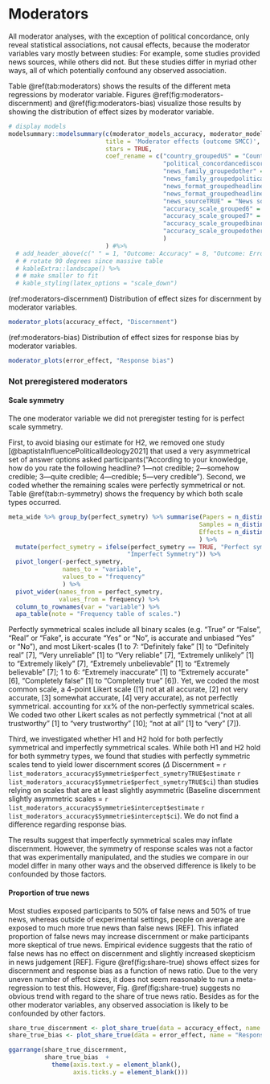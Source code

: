 # Moderators {#moderators}

All moderator analyses, with the exception of political concordance, only reveal statistical associations, not causal effects, because the moderator variables vary mostly between studies: For example, some studies provided news sources, while others did not. But these studies differ in myriad other ways, all of which potentially confound any observed association.

Table \@ref(tab:moderators) shows the results of the different meta regressions by moderator variable. Figures \@ref(fig:moderators-discernment) and  \@ref(fig:moderators-bias) visualize those results by showing the distribution of effect sizes by moderator variable.

```r
# display models
modelsummary::modelsummary(c(moderator_models_accuracy, moderator_models_error), 
                           title = 'Moderator effects (outcome SMCC)', 
                           stars = TRUE, 
                           coef_rename = c("country_groupedUS" = "Country: US (vs. nonUS)", 
                                           "political_concordancediscordant" = "Political Concordance : Discordant (vs. Concordant)",
                                           "news_family_groupedother" = "News family: Other (vs. Covid)", 
                                           "news_family_groupedpolitical" = "News family: Political (vs. Covid)",
                                           "news_format_groupedheadline_picture" = "News Format: Headline & Picture (vs. Headline)",
                                           "news_format_groupedheadline_picture_lede" = "News Format: Headline, Picture & Lede (vs. Headline)",
                                           "news_sourceTRUE" = "News source: Source (vs. No source)", 
                                           "accuracy_scale_grouped6" = "Accuracy Scale: 6 (vs. 4)",
                                           "accuracy_scale_grouped7" = "Accuracy Scale: 7 (vs. 4)",
                                           "accuracy_scale_groupedbinary" = "Accuracy Scale: binary (vs. 4)",
                                           "accuracy_scale_groupedother" = "Accuracy Scale: other (vs. 4)"
                                           )
                           ) #%>%
  # add_header_above(c(" " = 1, "Outcome: Accuracy" = 8, "Outcome: Error" = 8)) %>%
  # # rotate 90 degrees since massive table
  # kableExtra::landscape() %>% 
  # # make smaller to fit
  # kable_styling(latex_options = "scale_down")
```

(ref:moderators-discernment) Distribution of effect sizes for discernment by moderator variables.

```r
moderator_plots(accuracy_effect, "Discernment")
```

(ref:moderators-bias) Distribution of effect sizes for response bias by moderator variables.

```r
moderator_plots(error_effect, "Response bias")
```

### Not preregistered moderators

#### Scale symmetry

The one moderator variable we did not preregister testing for is perfect scale symmetry. 

First, to avoid biasing our estimate for H2, we removed one study [@baptistaInfluencePoliticalIdeology2021] that used a very asymmetrical set of answer options asked participants("According to your knowledge, how do you rate the following headline? 1---not credible; 2---somehow credible; 3---quite credible; 4---credible; 5---very credible"). Second, we coded whether the remaining scales were perfectly symmetrical or not. Table \@ref(tab:n-symmetry) shows the frequency by which both scale types occurred. 

```r
meta_wide %>% group_by(perfect_symetry) %>% summarise(Papers = n_distinct(paperID),
                                                     Samples = n_distinct(unique_sample_id),
                                                     Effects = n_distinct(observation_id)
                                                     ) %>% 
  mutate(perfect_symetry = ifelse(perfect_symetry == TRUE, "Perfect symmetry", 
                                 "Imperfect Symmetry")) %>% 
  pivot_longer(-perfect_symetry,
               names_to = "variable",
               values_to = "frequency"
               ) %>% 
  pivot_wider(names_from = perfect_symetry, 
              values_from = frequency) %>% 
  column_to_rownames(var = "variable") %>% 
  apa_table(note = "Frequency table of scales.")
```

Perfectly symmetrical scales include all binary scales (e.g. “True” or “False”, “Real” or “Fake”, is accurate “Yes” or “No”, is accurate and unbiased  “Yes” or “No”), and most Likert-scales (1 to 7: “Definitely fake” [1] to “Definitely real” [7], “Very unreliable” [1] to “Very reliable” [7],  “Extremely unlikely” [1] to “Extremely likely” [7], “Extremely unbelievable” [1] to “Extremely believable” [7]; 1 to 6: “Extremely inaccurate” [1] to “Extremely accurate” [6], “Completely false” [1] to “Completely true” [6]). Yet, we coded the most common scale, a 4-point Likert scale ([1] not at all accurate, [2] not very accurate, [3] somewhat accurate, [4] very accurate), as not perfectly symmetrical. accounting for xx% of the non-perfectly symmetrical scales. We coded two other Likert scales as not perfectly symmetrical (“not at all trustworthy” [1] to “very trustworthy” [10]; “not at all” [1] to “very” [7]). 

Third, we investigated whether H1 and H2 hold for both perfectly symmetrical and imperfectly symmetrical scales. While both H1 and H2 hold for both symmetry types, we found that studies with perfectly symmetric scales tend to yield lower discernment scores ($\Delta$ Discernment = `r list_moderators_accuracy$Symmetrie$perfect_symetryTRUE$estimate` `r list_moderators_accuracy$Symmetrie$perfect_symetryTRUE$ci`) than studies relying on scales that are at least slightly asymmetric (Baseline discernment slightly asymmetric scales = `r list_moderators_accuracy$Symmetrie$intercept$estimate` `r list_moderators_accuracy$Symmetrie$intercept$ci`). We do not find a difference regarding response bias. 

The results suggest that imperfectly symmetrical scales may inflate discernment. However, the symmetry of response scales was not a factor that was experimentally manipulated, and the studies we compare in our model differ in many other ways and the observed difference is likely to be confounded by those factors. 

#### Proportion of true news

Most studies exposed participants to 50% of false news and 50% of true news, whereas outside of experimental settings, people on average are exposed to much more true news than false news [REF]. This inflated proportion of false news may increase discernment or make participants more skeptical of true news. Empirical evidence suggests that the ratio of false news has no effect on discernment and slightly increased skepticism in news judgement [REF]. Figure \@ref(fig:share-true) shows effect sizes for discernment and response bias as a function of news ratio. Due to the very uneven number of effect sizes, it does not seem reasonable to run a meta-regression to test this. However, Fig. \@ref(fig:share-true) suggests no obvious trend with regard to the share of true news ratio. Besides as for the other moderator variables, any observed association is likely to be confounded by other factors.

```r
share_true_discernment <- plot_share_true(data = accuracy_effect, name = "Discernment")
share_true_bias <- plot_share_true(data = error_effect, name = "Response bias")

ggarrange(share_true_discernment, 
          share_true_bias  + 
            theme(axis.text.y = element_blank(),
                  axis.ticks.y = element_blank()))

```

